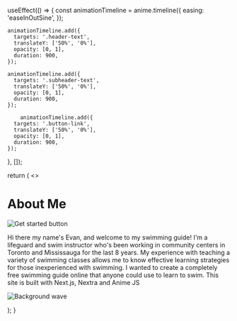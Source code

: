 
  useEffect(() => {
    const animationTimeline = anime.timeline({
      easing: 'easeInOutSine',
    });

    animationTimeline.add({
      targets: '.header-text',
      translateY: ['50%', '0%'],
      opacity: [0, 1],
      duration: 900,
    });

    animationTimeline.add({
      targets: '.subheader-text',
      translateY: ['50%', '0%'],
      opacity: [0, 1],
      duration: 900,
    });

        animationTimeline.add({
      targets: '.button-link',
      translateY: ['50%', '0%'],
      opacity: [0, 1],
      duration: 900,
    });
  }, []);

  return (
    <>
      <Head>
        <title>Learn Swimming</title>
        <link rel="icon" href="/favicon.ico" />
        <link href="https://fonts.googleapis.com/css2?family=Montserrat:wght@400;700&display=swap" rel="stylesheet" />
      </Head>


<h1 className="header-text" style={{
    fontFamily: 'Montserrat, sans-serif',
    fontWeight: '500',
    fontSize: '4rem',
    textAlign: 'center',
    marginBottom: '1rem',
    paddingTop: '3rem'
  }}>
    About Me
</h1>

   <div style={{ display: 'flex', justifyContent: 'center' }}>
<Link href="/guide">
  <p className="header-text" style={{
    backgroundColor: '#2a73c8',
    color: 'white',
    padding: '12px 32px 16px',
    borderRadius: '30px',
    textDecoration: 'none',
    fontSize: '1.25rem',
    boxShadow: '0px 5px 10px rgba(0, 0, 0, 0.25)',
    display: 'inline-block',
    textAlign: 'center'
  }}>
    <img src="https://i.imgur.com/Z0zwDU9.jpeg" alt="Get started button" style={{
      width: '100%',
      height: '100%',
      objectFit: 'cover',
      borderRadius: '30px'
    }} />
  </p>
</Link>
  </div>
  <p className="header-text" style={{
    fontFamily: 'Montserrat, sans-serif',
    fontWeight: '300',
    padding: '12px',
    fontSize: '1.5rem',
    textAlign: 'center',
    marginBottom: '1rem'
  }}>
  Hi there my name's Evan, and welcome to my swimming guide! 
I'm a lifeguard and swim instructor who's been working in community centers in Toronto and Mississauga for the last 8 years.
My experience with teaching a variety of swimming classes allows me to know effective learning strategies for those inexperienced with swimming.
I wanted to create a completely free swimming guide 
online that anyone could use to learn to swim.
This site is built with Next.js, Nextra and Anime JS
  </p>
<div style={{ position: 'relative' }}>

</div>
<Image
  style={{
    position: 'fixed',
    bottom: 0,
    right: 0,
    zIndex: -1,
    width: '100%',
    height: 'auto',
  }}
  src="/images/wave.png"
  alt="Background wave"
  layout="responsive"
  width={1}
  height={0.2}
  objectFit="cover"
  objectPosition="center bottom"
  quality={100}
/>
    </>

    
  );
}
